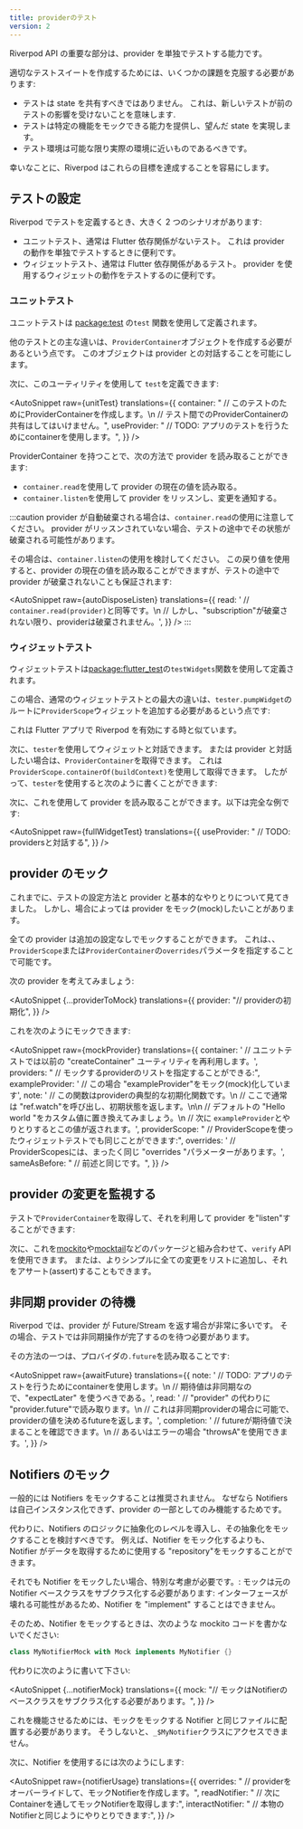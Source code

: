 ```yaml
---
title: providerのテスト
version: 2
---
```



Riverpod API の重要な部分は、provider を単独でテストする能力です。

適切なテストスイートを作成するためには、いくつかの課題を克服する必要があります:

- テストは state を共有すべきではありません。
  これは、新しいテストが前のテストの影響を受けないことを意味します.
- テストは特定の機能をモックできる能力を提供し、望んだ state を実現します。
- テスト環境は可能な限り実際の環境に近いものであるべきです。

幸いなことに、Riverpod はこれらの目標を達成することを容易にします。

## テストの設定

Riverpod でテストを定義するとき、大きく 2 つのシナリオがあります:

- ユニットテスト、通常は Flutter 依存関係がないテスト。
  これは provider の動作を単独でテストするときに便利です。
- ウィジェットテスト、通常は Flutter 依存関係があるテスト。
  provider を使用するウィジェットの動作をテストするのに便利です。

### ユニットテスト

ユニットテストは [package:test](https://pub.dev/packages/test) の`test` 関数を使用して定義されます。

他のテストとの主な違いは、`ProviderContainer`オブジェクトを作成する必要があるという点です。
このオブジェクトは provider との対話することを可能にします。

次に、このユーティリティを使用して `test`を定義できます:

<AutoSnippet
  raw={unitTest}
  translations={{
    container:
      "    // このテストのためにProviderContainerを作成します。\n    // テスト間でのProviderContainerの共有はしてはいけません。",
    useProvider:
      "    // TODO: アプリのテストを行うためにcontainerを使用します。",
  }}
/>

ProviderContainer を持つことで、次の方法で provider を読み取ることができます:

- `container.read`を使用して provider の現在の値を読み取る。
- `container.listen`を使用して provider をリッスンし、変更を通知する。

:::caution
provider が自動破棄される場合は、`container.read`の使用に注意してください。
provider がリッスンされていない場合、テストの途中でその状態が破棄される可能性があります。

その場合は、`container.listen`の使用を検討してください。
この戻り値を使用すると、provider の現在の値を読み取ることができますが、テストの途中で provider が破棄されないことも保証されます:

<AutoSnippet
  raw={autoDisposeListen}
  translations={{
    read: '      // `container.read(provider)`と同等です。\n      // しかし、"subscription"が破棄されない限り、providerは破棄されません。',
  }}
/>
:::

### ウィジェットテスト

ウィジェットテストは[package:flutter_test](https://pub.dev/packages/flutter_test)の`testWidgets`関数を使用して定義されます。

この場合、通常のウィジェットテストとの最大の違いは、`tester.pumpWidget`のルートに`ProviderScope`ウィジェットを追加する必要があるという点です:

<AutoSnippet raw={widgetTest} translations={{}} />

これは Flutter アプリで Riverpod を有効にする時と似ています。

次に、`tester`を使用してウィジェットと対話できます。
または provider と対話したい場合は、`ProviderContainer`を取得できます。
これは `ProviderScope.containerOf(buildContext)`を使用して取得できます。
したがって、`tester`を使用すると次のように書くことができます:

<AutoSnippet raw={testerContainer} translations={{}} />

次に、これを使用して provider を読み取ることができます。以下は完全な例です:

<AutoSnippet
  raw={fullWidgetTest}
  translations={{
    useProvider: "    // TODO: providersと対話する",
  }}
/>

## provider のモック

これまでに、テストの設定方法と provider と基本的なやりとりについて見てきました。
しかし、場合によっては provider をモック(mock)したいことがあります。

全ての provider は追加の設定なしでモックすることができます。
これは、、`ProviderScope`または`ProviderContainer`の`overrides`パラメータを指定することで可能です。

次の provider を考えてみましょう:

<AutoSnippet
  {...providerToMock}
  translations={{
    provider: "// providerの初期化",
  }}
/>

これを次のようにモックできます:

<AutoSnippet
  raw={mockProvider}
  translations={{
    container:
      '    // ユニットテストでは以前の "createContainer" ユーティリティを再利用します。',
    providers: "      //  モックするproviderのリストを指定することができる:",
    exampleProvider:
      '        // この場合 "exampleProvider"をモック(mock)化しています',
    note: '          // この関数はproviderの典型的な初期化関数です。\n          // ここで通常は "ref.watch"を呼び出し、初期状態を返します。\n\n          // デフォルトの "Hello world "をカスタム値に置き換えてみましょう。\n          // 次に `exampleProvider`とやりとりするとこの値が返されます。',
    providerScope:
      "    // ProviderScopeを使ったウィジェットテストでも同じことができます:",
    overrides:
      '        // ProviderScopesには、まったく同じ "overrides "パラメーターがあります。',
    sameAsBefore: "          // 前述と同じです。",
  }}
/>

## provider の変更を監視する

テストで`ProviderContainer`を取得して、それを利用して provider を"listen"することができます:

<AutoSnippet raw={listenProvider} translations={{}} />

次に、これを[mockito](https://pub.dev/packages/mockito)や[mocktail](https://pub.dev/packages/mocktail)などのパッケージと組み合わせて、`verify` API を使用できます。
または、よりシンプルに全ての変更をリストに追加し、それをアサート(assert)することもできます。

## 非同期 provider の待機

Riverpod では、provider が Future/Stream を返す場合が非常に多いです。
その場合、テストでは非同期操作が完了するのを待つ必要があります。

その方法の一つは、プロバイダの`.future`を読み取ることです:

<AutoSnippet
  raw={awaitFuture}
  translations={{
    note: '    // TODO: アプリのテストを行うためにcontainerを使用します。\n    // 期待値は非同期なので、"expectLater" を使うべきである。',
    read: '      // "provider" の代わりに "provider.future"で読み取ります。\n      // これは非同期providerの場合に可能で、providerの値を決めるfutureを返します。',
    completion:
      '      // futureが期待値で決まることを確認できます。\n      // あるいはエラーの場合 "throwsA"を使用できます。',
  }}
/>

## Notifiers のモック

一般的には Notifiers をモックすることは推奨されません。
なぜなら Notifiers は自己インスタンス化できず、provider の一部としてのみ機能するためです。

代わりに、Notifiers のロジックに抽象化のレベルを導入し、その抽象化をモックすることを検討すべきです。
例えば、Notifier をモック化するよりも、Notifier がデータを取得するために使用する "repository"をモックすることができます。

それでも Notifier をモックしたい場合、特別な考慮が必要です。:
モックは元の Notifier ベースクラスをサブクラス化する必要があります:
インターフェースが壊れる可能性があるため、Notifier を "implement" することはできません。

そのため、Notifier をモックするときは、次のような mockito コードを書かないでください:

```dart
class MyNotifierMock with Mock implements MyNotifier {}
```

代わりに次のように書いて下さい:

<AutoSnippet
  {...notifierMock}
  translations={{
    mock: "// モックはNotifierのベースクラスをサブクラス化する必要があります。",
  }}
/>

<When codegen={true}>

これを機能させるためには、モックをモックする Notifier と同じファイルに配置する必要があります。
そうしないと、`_$MyNotifier`クラスにアクセスできません。

</When>

次に、Notifier を使用するには次のようにします:

<AutoSnippet
  raw={notifierUsage}
  translations={{
    overrides:
      "      // providerをオーバーライドして、モックNotifierを作成します。",
    readNotifier: "    // 次にContainerを通してモックNotifierを取得します:",
    interactNotifier: "    // 本物のNotifierと同じようにやりとりできます:",
  }}
/>
